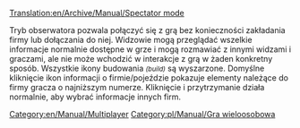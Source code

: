 [[Translation:en/Archive/Manual/Spectator mode]]


[[Category:en/Manual/Multiplayer]][[Category:pl/Manual/Gra wieloosobowa]]

Tryb obserwatora pozwala połączyć się z grą bez konieczności zakładania firmy lub dołączania do niej. Widzowie mogą przeglądać wszelkie informacje normalnie dostępne w grze i mogą rozmawiać z innymi widzami i graczami, ale nie może wchodzić w interakcje z grą w żaden konkretny sposób. Wszystkie ikony budowania <small>''(build)''</small> są wyszarzone. Domyślne kliknięcie ikon informacji o firmie/pojeździe pokazuje elementy należące do firmy gracza o najniższym numerze. Kliknięcie i przytrzymanie działa normalnie, aby wybrać informacje innych firm.